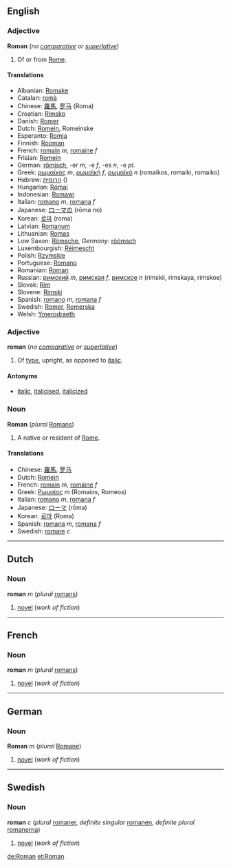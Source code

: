 ==English==
===Adjective===
'''Roman''' (''no [[comparative]] or [[superlative]]'')

#Of or from [[Rome]].

====Translations====

*Albanian: [[Romake]]
*Catalan: [[romà]]
*Chinese: [[羅馬]], [[罗马]] (Roma)
*Croatian: [[Rimsko]]
*Danish: [[Romer]]
*Dutch: [[Romein]], Romeinske
*Esperanto: [[Romia]]
*Finnish: [[Rooman]]
*French: [[romain]] ''m'', [[romaine]] ''f''
*Frisian: [[Romein]]
*German: [[römisch]], -er ''m'', -e ''f'', -es ''n'', -e ''pl.''
*Greek: [[ρωμαϊκός]] ''m'', [[ρωμαϊκή]] ''f'', [[ρωμαϊκό]] ''n'' (romaikos, romaiki, romaiko)
*Hebrew: [[הרומית]] ()
*Hungarian: [[Római]]
*Indonesian: [[Romawi]]
*Italian: [[romano]] ''m'', [[romana]] ''f''
*Japanese: [[ローマ]]の (rōma no)
*Korean: [[로마]] (roma)
*Latvian: [[Romanum]]
*Lithuanian: [[Romas]]
*Low Saxon: [[Römsche]], ''Germany:'' [[röömsch]]
*Luxembourgish: [[Réimescht]]
*Polish: [[Rzymskie]]
*Portuguese: [[Romano]]
*Romanian: [[Roman]]
*Russian: [[римский]] ''m'', [[римская]] ''f'', [[римское]] ''n'' (rimskii, rimskaya, rimskoe)
*Slovak: [[Rím]]
*Slovene: [[Rimski]]
*Spanish: [[romano]] ''m'', [[romana]] ''f''
*Swedish: [[Romer]], [[Romerska]]
*Welsh: [[Ymerodraeth]]

===Adjective===
'''roman''' (''no [[comparative]] or [[superlative]]'')

#Of [[type]], upright, as opposed to [[italic]].

====Antonyms====
*[[italic]], [[italicise]]d, [[italicize]]d

===Noun===
'''Roman''' (''plural'' [[Romans]])

#A native or resident of [[Rome]].

====Translations====
*Chinese: [[羅馬]], [[罗马]]
*Dutch: [[Romein]]
*French: [[romain]] ''m'', [[romaine]] ''f''
*Greek: [[Ρωμαίος]] ''m'' (Romaios, Romeos)
*Italian: [[romano#Italian|romano]] ''m'', [[romana#Italian|romana]] ''f''
*Japanese: [[ローマ]] (rōma)
*Korean: [[로마]] (Roma)
*Spanish: [[romano#Spanish|romana]] ''m'', [[romana#Spanish|romana]] ''f''
*Swedish: [[romare]] ''c''
----

==Dutch==
===Noun===
'''roman''' ''m'' (''plural'' [[roman]]s)

#[[novel]] (''work of fiction'')

----

==French==
===Noun===
'''roman''' ''m'' (''plural'' [[romans]])

#[[novel]] (''work of fiction'')

----
==German==
===Noun===
'''Roman''' ''m'' (''plural'' [[Romane]])

#[[novel]] (''work of fiction'')

----
==Swedish==
===Noun===
'''roman''' ''c'' (''plural'' [[romaner]], ''definite singular'' [[romanen]], ''definite plural'' [[romanerna]])

#[[novel]] (''work of fiction'')

[[de:Roman]]
[[et:Roman]]